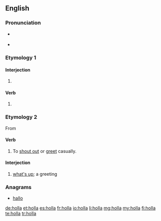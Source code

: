 {{also|höllä}}
==English==

===Pronunciation===
* {{a|UK}} {{IPA|/ˈhɒlə/}} {{X-SAMPA|/"hQl@/}}
* {{a|US}} {{IPA|/ˈhɑlə/}} {{X-SAMPA|/"hAl@/}}

===Etymology 1===

====Interjection====
{{en-interj}}

# {{alternative form of|hollo}}

====Verb====
{{en-verb}}

# {{alternative form of|hollo}}

===Etymology 2===
From {{term|holler|lang=en}}

====Verb====
{{en-verb}}

# {{context|colloquial|lang=en}} To [[shout out]] or [[greet]] casually.

====Interjection====
{{en-interj}}

# {{context|colloquial|lang=en}} [[what's up]]; a greeting

===Anagrams===
* [[hallo#English|hallo]]

[[de:holla]]
[[et:holla]]
[[es:holla]]
[[fr:holla]]
[[io:holla]]
[[li:holla]]
[[mg:holla]]
[[my:holla]]
[[fi:holla]]
[[te:holla]]
[[tr:holla]]